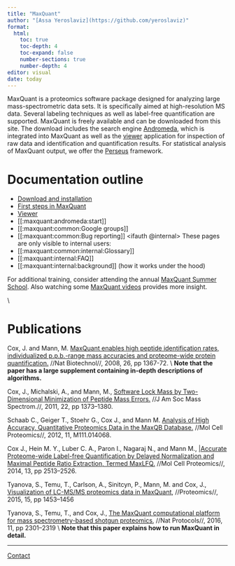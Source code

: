 ```yaml
---
title: "MaxQuant"
author: "[Assa Yeroslaviz](https://github.com/yeroslaviz)"
format: 
  html:
    toc: true
    toc-depth: 4
    toc-expand: false
    number-sections: true
    number-depth: 4
editor: visual
date: today
---
```


MaxQuant is a proteomics software package designed for analyzing large mass-spectrometric data sets. It is specifically aimed at high-resolution MS data. Several labeling techniques as well as label-free quantification are supported. MaxQuant is freely available and can be downloaded from this site. The download includes the search engine [Andromeda](andromeda_instructions.html), which is integrated into MaxQuant as well as the [viewer](viewer_instructions.html) application for inspection of raw data and identification and quantification results. For statistical analysis of MaxQuant output, we offer the [Perseus](perseus_instructions.html) framework.


# Documentation outline

  * [Download and installation](Download_Installation.html)
  * [First steps in MaxQuant](MQ_FirstSteps.html)
  * [Viewer](viewer_instructions.html)
  * [[:maxquant:andromeda:start]]
  * [[:maxquant:common:Google groups]]
  * [[:maxquant:common:Bug reporting]]
<ifauth @internal>
These pages are only visible to internal users:
  * [[:maxquant:common:internal:Glossary]]
  * [[:maxquant:internal:FAQ]]
  * [[:maxquant:internal:background]] (how it works under the hood)
</ifauth>

For additional training, consider attending the annual [MaxQuant Summer School](https://maxquant.org/summer_school/). Also watching some [MaxQuant videos](https://www.youtube.com/c/MaxQuantChannel) provides more insight.

\\

# Publications

Cox, J. and Mann, M. [MaxQuant enables high peptide identification rates, individualized p.p.b.-range mass accuracies and proteome-wide protein quantification.](http://www.nature.com/nbt/journal/v26/n12/full/nbt.1511.html) //Nat Biotechnol//, 2008, 26, pp 1367-72.
\\ **Note that the paper has a large supplement containing in-depth descriptions of algorithms.**

Cox, J., Michalski, A., and Mann, M., [Software Lock Mass by Two-Dimensional Minimization of Peptide Mass Errors.](http://link.springer.com/article/10.1007%2Fs13361-011-0142-8) //J Am Soc Mass Spectrom.//, 2011, 22, pp 1373–1380. 

Schaab C., Geiger T., Stoehr G., Cox J., and Mann M. [Analysis of High Accuracy, Quantitative Proteomics Data in the MaxQB Database.](http://www.ncbi.nlm.nih.gov/pmc/articles/PMC3316731/) //Mol Cell Proteomics//, 2012, 11, M111.014068. 

Cox J., Hein M. Y., Luber C. A., Paron I., Nagaraj N., and Mann M., [|Accurate Proteome-wide Label-free Quantification by Delayed Normalization and Maximal Peptide Ratio Extraction, Termed MaxLFQ.](http://www.ncbi.nlm.nih.gov/pmc/articles/PMC4159666/) //Mol Cell Proteomics//, 2014, 13, pp 2513–2526.

Tyanova, S., Temu, T., Carlson, A., Sinitcyn, P., Mann, M. and Cox, J., [Visualization of LC-MS/MS proteomics data in MaxQuant](http://onlinelibrary.wiley.com/doi/10.1002/pmic.201400449/abstract), //Proteomics//, 2015, 15, pp 1453–1456

Tyanova, S., Temu, T., and Cox, J., [The MaxQuant computational platform for mass spectrometry-based shotgun proteomics](https://www.nature.com/articles/nprot.2016.136), //Nat Protocols//, 2016, 11, pp 2301–2319
\\ **Note that this paper explains how to run MaxQuant in detail.**

-----

[Contact](contact.html)
